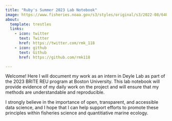```yaml
---
title: "Ruby's Summer 2023 Lab Notebook"
image: https://www.fisheries.noaa.gov/s3/styles/original/s3/2022-08/640x427-Sea-Scallop-Atlantic-NOAAFisheries.png?itok=GTO_x4Wo
about:
  template: trestles
  links:
    - icon: twitter
      text: Twitter
      href: https://twitter.com/rmk_118
    - icon: github
      text: Github
      href: https://github.com/rmk118

---
```


Welcome! Here I will document my work as an intern in Deyle Lab as part of the 2023 BRITE REU program at Boston University. This lab notebook will provide evidence of my daily work on the project and will ensure that my methods are understandable and reproducible. 

I strongly believe in the importance of open, transparent, and accessible data science, and I hope that I can help support efforts to promote these principles within fisheries science and quantitiative marine ecology.